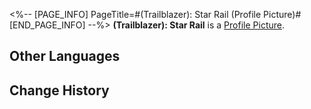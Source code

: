 <%-- [PAGE_INFO]
PageTitle=#(Trailblazer): Star Rail (Profile Picture)#
[END_PAGE_INFO] --%>
{{Item Infobox
|title       = (Trailblazer): Star Rail
|id          = 202009
|image       = Item (Trailblazer)- Star Rail.png
|type        = Profile Picture
|invCategory = 
|rarity      = 4
|effect      = 
|description = (Trailblazer), who leaves a trail among the stars.
|source1     = Avatar reward obtained from the "[[Fable of the Stars]]" web event.
}}
{{Description|''"Look at the past to glimpse into the future. Trailblazers, onward!"''}}
'''(Trailblazer): Star Rail''' is a [[Profile Picture]].

==Other Languages==
{{Other Languages
|en   = (Trailblazer): Star Rail
|zhs  = (Trailblazer)•星轨
|zht  = (Trailblazer)•星軌
|ja   = (Trailblazer)・星軌
|ko   = (Trailblazer)•별의 궤도
|es   = (Trailblazer): Raíles estelares
|fr   = (Trailblazer) : Star Rail
|ru   = (Trailblazer): Звёздный путь
|th   = (Trailblazer): รางแห่งดวงดาว
|vi   = (Trailblazer): Star Rail
|de   = (Trailblazer): Star Rail
|id   = (Trailblazer): Rel Bintang
|pt   = (Trailblazer): Star Rail
}}

==Change History==
{{Change History|1.6}}
